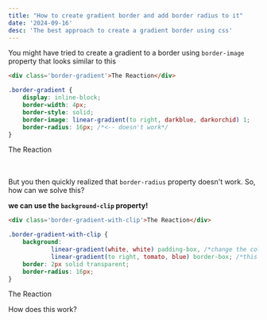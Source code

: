 ```yaml
---
title: "How to create gradient border and add border radius to it"
date: '2024-09-16'
desc: 'The best approach to create a gradient border using css'
---
```


You might have tried to create a gradient to a border using `border-image` property that looks similar to this

```html
<div class='border-gradient'>The Reaction</div>
```

```css
.border-gradient {
    display: inline-block;
    border-width: 4px;
    border-style: solid;
    border-image: linear-gradient(to right, darkblue, darkorchid) 1;
    border-radius: 16px; /*<-- doesn't work*/
}
```

<div style={{ display:'inline-block', border:'5px solid', borderImage: 'linear-gradient(to right, darkblue, darkorchid) 1' }}>The Reaction</div>
<br/>
<br/>

But you then quickly realized that `border-radius` property doesn't work.
So, how can we solve this?

**we can use the `background-clip` property!**

```html
<div class='border-gradient-with-clip'>The Reaction</div>
```

```css
.border-gradient-with-clip {
    background:
            linear-gradient(white, white) padding-box, /*change the color 'white' to your need*/
            linear-gradient(to right, tomato, blue) border-box; /*this is the border gradient*/
    border: 2px solid transparent;
    border-radius: 16px;
}
```

<div style={{ display:'inline-block', border:'5px solid transparent', background: 'linear-gradient(white, white) padding-box, linear-gradient(to right, tomato, blue) border-box;', borderRadius:'16px' }}>The Reaction</div>

How does this work?
